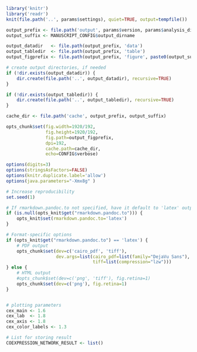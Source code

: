 ```r
library('knitr')
library('readr')
knit(file.path('..', params$settings), quiet=TRUE, output=tempfile())
```

```r
output_prefix <- file.path('output', params$version, params$analysis_dirname)
output_suffix <- MANUSCRIPT_CONFIG$output_dirname

output_datadir   <- file.path(output_prefix, 'data')
output_tabledir  <- file.path(output_prefix, 'table')
output_figprefix <- file.path(output_prefix, 'figure', paste0(output_suffix, '-'))

# create output directories, if needed
if (!dir.exists(output_datadir)) {
    dir.create(file.path('..', output_datadir), recursive=TRUE)
}

if (!dir.exists(output_tabledir)) {
    dir.create(file.path('..', output_tabledir), recursive=TRUE)
}

cache_dir <- file.path('cache', output_prefix, output_suffix)

opts_chunk$set(fig.width=1920/192,
               fig.height=1920/192,
               fig.path=output_figprefix,
               dpi=192,
               cache.path=cache_dir,
			   echo=CONFIG$verbose)

options(digits=3)
options(stringsAsFactors=FALSE)
options(knitr.duplicate.label='allow')
options(java.parameters="-Xmx8g" )

# Increase reproducibility
set.seed(1)

# If rmarkdown.pandoc.to not specified, have it default to 'latex' output
if (is.null(opts_knit$get("rmarkdown.pandoc.to"))) {
    opts_knit$set(rmarkdown.pandoc.to='latex')
}

# Format-specific options
if (opts_knit$get("rmarkdown.pandoc.to") == 'latex') {
    # PDF output
    opts_chunk$set(dev=c('cairo_pdf', 'tiff'), 
  				   dev.args=list(cairo_pdf=list(family="DejaVu Sans"),
                                 tiff=list(compression="lzw")))
} else {
    # HTML output
    #opts_chunk$set(dev=c('png', 'tiff'), fig.retina=1)
    opts_chunk$set(dev=c('png'), fig.retina=1)
}


# plotting parameters
cex_main <- 1.6
cex_lab  <- 1.8
cex_axis <- 1.8
cex_color_labels <- 1.3

# List for storing result
COEXPRESSION_NETWORK_RESULT <- list()
```
